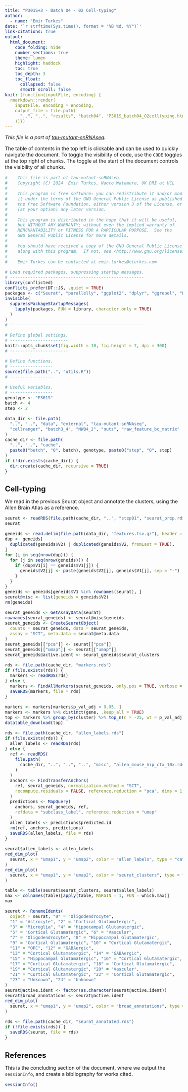 ```yaml
---
title: "P301S+3 - Batch 04 - 02 Cell-typing"
author:
  - name: "Emir Turkes"
date: '`r strftime(Sys.time(), format = "%B %d, %Y")`'
link-citations: true
output:
  html_document:
    code_folding: hide
    number_sections: true
    theme: lumen
    highlight: haddock
    toc: true
    toc_depth: 3
    toc_float:
      collapsed: false
      smooth_scroll: false
knit: (function(inputFile, encoding) {
  rmarkdown::render(
    inputFile, encoding = encoding,
    output_file = file.path(
      "..", "..", "results", "batch04", "P301S_batch04_02celltyping.html"
    ))})
---
```


<style type="text/css">
body {font-size: 16px;}
h1.title {font-size: 35px;}
h1 {font-size: 24px;}
h2 {font-size: 22px;}
h3 {font-size: 20px;}
.toc-content {padding-left: 0px; padding-right: 0px;}
div.tocify {width: 100%;}
.tocify-subheader .tocify-item {
  font-size: 0.95em; padding-left: 25px; text-indent: 0;
}
.tocify-subheader .tocify-subheader .tocify-item {
  font-size: 0.95em; padding-left: 35px; text-indent: 0;
}
div.main-container {max-width: none; width: 100%;}
</style>

*This file is a part of [tau-mutant-snRNAseq](https://github.com/eturkes/tau-mutant-snRNAseq).*

The table of contents in the top left is clickable and can be used to quickly navigate the document.
To toggle the visibility of code, use the `CODE` toggles at the top right of chunks.
The toggle at the start of the document controls the visibility of all chunks.

```r
#    This file is part of tau-mutant-snRNAseq.
#    Copyright (C) 2024  Emir Turkes, Naoto Watamura, UK DRI at UCL
#
#    This program is free software: you can redistribute it and/or modify
#    it under the terms of the GNU General Public License as published by
#    the Free Software Foundation, either version 3 of the License, or
#    (at your option) any later version.
#
#    This program is distributed in the hope that it will be useful,
#    but WITHOUT ANY WARRANTY; without even the implied warranty of
#    MERCHANTABILITY or FITNESS FOR A PARTICULAR PURPOSE.  See the
#    GNU General Public License for more details.
#
#    You should have received a copy of the GNU General Public License
#    along with this program.  If not, see <http://www.gnu.org/licenses/>.
#
#    Emir Turkes can be contacted at emir.turkes@eturkes.com

# Load required packages, suppressing startup messages.
# -----------------------------------------------------
library(conflicted)
conflicts_prefer(DT::JS, .quiet = TRUE)
packages <- c("Seurat", "parallelly", "ggplot2", "dplyr", "ggrepel", "DT")
invisible(
  suppressPackageStartupMessages(
    lapply(packages, FUN = library, character.only = TRUE)
  )
)
# -----------------------------------------------------

# Define global settings.
# -----------------------
knitr::opts_chunk$set(fig.width = 10, fig.height = 7, dpi = 300)
# -----------------------

# Define functions.
# -----------------
source(file.path("..", "utils.R"))
# -----------------

# Useful variables.
# -----------------
genotype <- "P301S"
batch <- 4
step <- 2

data_dir <- file.path(
  "..", "..", "data", "external", "tau-mutant-snRNAseq",
  "cellranger", "batch3_4", "NWB4_2", "outs", "raw_feature_bc_matrix"
)
cache_dir <- file.path(
  "..", "..", "cache",
  paste0("batch", "0", batch), genotype, paste0("step", "0", step)
)
if (!dir.exists(cache_dir)) {
  dir.create(cache_dir, recursive = TRUE)
}
```

# Cell-typing

We read in the previous Seurat object and annotate the clusters, using the Allen Brain Atlas as a reference.

```r
seurat <- readRDS(file.path(cache_dir, "..", "step01", "seurat_prep.rds"))
seurat

geneids <- read.delim(file.path(data_dir, "features.tsv.gz"), header = FALSE)
dup <- geneids[
  duplicated(geneids$V2) | duplicated(geneids$V2, fromLast = TRUE),
]
for (i in seq(nrow(dup))) {
  for (j in seq(nrow(geneids))) {
    if (dup$V1[i] == geneids$V1[j]) {
      geneids$V2[j] <- paste(geneids$V2[j], geneids$V1[j], sep = "-")
    }
  }
}
geneids <- geneids[geneids$V1 %in% rownames(seurat), ]
seurat@misc <- list(geneids = geneids$V2)
rm(geneids)

seurat_geneids <- GetAssayData(seurat)
rownames(seurat_geneids) <- seurat@misc$geneids
seurat_geneids <- CreateSeuratObject(
  counts = seurat_geneids, data = seurat_geneids,
  assay = "SCT", meta.data = seurat@meta.data
)
seurat_geneids[["pca"]] <- seurat[["pca"]]
seurat_geneids[["umap"]] <- seurat[["umap"]]
seurat_geneids@active.ident <- seurat_geneids$seurat_clusters

rds <- file.path(cache_dir, "markers.rds")
if (file.exists(rds)) {
  markers <- readRDS(rds)
} else {
  markers <- FindAllMarkers(seurat_geneids, only.pos = TRUE, verbose = FALSE)
  saveRDS(markers, file = rds)
}

markers <- markers[markers$p_val_adj < 0.05, ]
markers <- markers %>% distinct(gene, .keep_all = TRUE)
top <- markers %>% group_by(cluster) %>% top_n(n = -25, wt = p_val_adj)
datatable_download(top)

rds <- file.path(cache_dir, "allen_labels.rds")
if (file.exists(rds)) {
  allen_labels <- readRDS(rds)
} else {
  ref <- readRDS(
    file.path(
      cache_dir, "..", "..", "..", "misc", "allen_mouse_hip_ctx_10x.rds"
    )
  )
  anchors <- FindTransferAnchors(
    ref, seurat_geneids, normalization.method = "SCT",
    recompute.residuals = FALSE, reference.reduction = "pca", dims = 1:30
  )
  predictions <- MapQuery(
    anchors, seurat_geneids, ref,
    refdata = "subclass_label", reference.reduction = "umap"
  )
  allen_labels <- predictions$predicted.id
  rm(ref, anchors, predictions)
  saveRDS(allen_labels, file = rds)
}

seurat$allen_labels <- allen_labels
red_dim_plot(
  seurat, x = "umap1", y = "umap2", color = "allen_labels", type = "cat"
)
red_dim_plot(
  seurat, x = "umap1", y = "umap2", color = "seurat_clusters", type = "cat"
)

table <- table(seurat$seurat_clusters, seurat$allen_labels)
max <- colnames(table)[apply(table, MARGIN = 1, FUN = which.max)]
max

seurat <- RenameIdents(
  object = seurat, "0" = "Oligodendrocyte",
  "1" = "Astrocyte", "2" = "Cortical Glutamatergic",
  "3" = "Microglia", "4" = "Hippocampal Glutamatergic",
  "5" = "Cortical Glutamatergic", "6" = "Vascular",
  "7" = "Oligodendrocyte", "8" = "Hippocampal Glutamatergic",
  "9" = "Cortical Glutamatergic", "10" = "Cortical Glutamatergic",
  "11" = "OPC", "12" = "GABAergic",
  "13" = "Cortical Glutamatergic", "14" = "GABAergic",
  "15" = "Hippocampal Glutamatergic", "16" = "Cortical Glutamatergic",
  "17" = "Cortical Glutamatergic", "18" = "Cortical Glutamatergic",
  "19" = "Cortical Glutamatergic", "20" = "Vascular",
  "21" = "Cortical Glutamatergic", "22" = "Cortical Glutamatergic",
  "23" = "Unknown", "24" = "Unknown"
)
seurat@active.ident <- factor(as.character(seurat@active.ident))
seurat$broad_annotations <- seurat@active.ident
red_dim_plot(
  seurat, x = "umap1", y = "umap2", color = "broad_annotations", type = "cat"
)

rds <- file.path(cache_dir, "seurat_annotated.rds")
if (!file.exists(rds)) {
  saveRDS(seurat, file = rds)
}
```

# References

This is the concluding section of the document, where we output the `sessionInfo`, and create a bibliography for works cited.

```r
sessionInfo()
```
